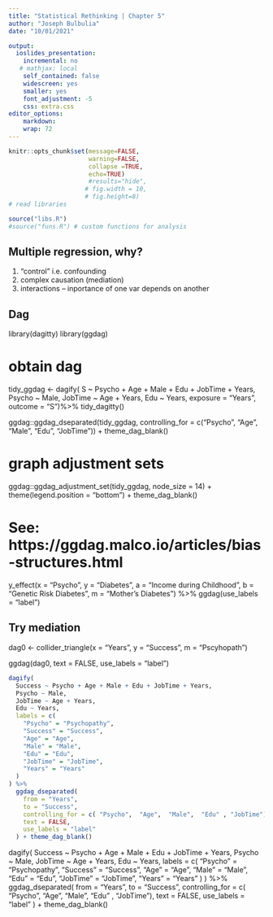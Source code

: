 ```yaml
---
title: "Statistical Rethinking | Chapter 5"
author: "Joseph Bulbulia"
date: "10/01/2021"

output:
  ioslides_presentation:
    incremental: no
   # mathjax: local
    self_contained: false
    widescreen: yes
    smaller: yes
    font_adjustment: -5
    css: extra.css
editor_options: 
    markdown: 
    wrap: 72
---
```



```r
knitr::opts_chunk$set(message=FALSE, 
                      warning=FALSE,
                      collapse =TRUE,
                      echo=TRUE)
                      #results="hide", 
                     # fig.width = 10,
                     # fig.height=8)
# read libraries
```
```r
source("libs.R")
#source("funs.R") # custom functions for analysis
```

## Multiple regression, why? 

1. "control" i.e. confounding
2. complex causation (mediation)
3. interactions -- inportance of one var depends on another


## Dag


library(dagitty)
library(ggdag)
 
# obtain dag
tidy_ggdag <- dagify(
  S ~ Psycho + Age + Male + Edu + JobTime + Years,
  Psycho ~ Male,
  JobTime ~ Age + Years,
  Edu ~ Years,
  exposure =  "Years",
  outcome =   "S")%>%
  tidy_dagitty()
 
ggdag::ggdag_dseparated(tidy_ggdag, controlling_for = c("Psycho", "Age", "Male", "Edu", "JobTime")) + theme_dag_blank()
 
# graph adjustment sets
ggdag::ggdag_adjustment_set(tidy_ggdag, node_size = 14) +
  theme(legend.position = "bottom")  + theme_dag_blank()
 
# See: https://ggdag.malco.io/articles/bias-structures.html


y_effect(x = "Psycho", y = "Diabetes", a = "Income during Childhood", 
       b = "Genetic Risk \nfor Diabetes", m = "Mother's Diabetes") %>% 
  ggdag(use_labels = "label")



## Try mediation

dag0 <- collider_triangle(x = "Years", 
                  y = "Success", 
                  m = "Pscyhopath") 


ggdag(dag0, text = FALSE, use_labels = "label")



```r

dagify(
  Success ~ Psycho + Age + Male + Edu + JobTime + Years,
  Psycho ~ Male,
  JobTime ~ Age + Years,
  Edu ~ Years,
  labels = c(
    "Psycho" = "Psychopathy",
    "Success" = "Success",
    "Age" = "Age",
    "Male" = "Male",
    "Edu" = "Edu",
    "JobTime" = "JobTime",
    "Years" = "Years"
  )
) %>%
  ggdag_dseparated(
    from = "Years",
    to = "Success",
    controlling_for = c( "Psycho",  "Age",  "Male",  "Edu" , "JobTime"), 
    text = FALSE,
    use_labels = "label"
  ) + theme_dag_blank()

```

dagify(
  Success ~ Psycho + Age + Male + Edu + JobTime + Years,
  Psycho ~ Male,
  JobTime ~ Age + Years,
  Edu ~ Years,
  labels = c(
    "Psycho" = "Psychopathy",
    "Success" = "Success",
    "Age" = "Age",
    "Male" = "Male",
    "Edu" = "Edu",
    "JobTime" = "JobTime",
    "Years" = "Years"
  )
) %>%
  ggdag_dseparated(
    from = "Years",
    to = "Success",
    controlling_for = c( "Psycho",  "Age",  "Male",  "Edu" , "JobTime"), 
    text = FALSE,
    use_labels = "label"
  ) + theme_dag_blank()

